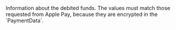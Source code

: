   

  
<ParamField body="DebitedFunds" type="object" required>     
Information about the debited funds. The values must match those requested from Apple Pay, because they are encrypted in the `PaymentData`.   

<Expandable title="properties"><Currency9 />  
<Amount />  
  

</Expandable> 
</ParamField>